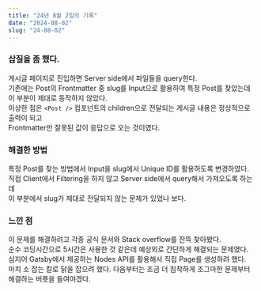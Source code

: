 ```yaml
---
title: "24년 8월 2일의 기록"
date: "2024-08-02"
slug: "24-08-02"
---
```


### 삽질을 좀 했다.
게시글 페이지로 진입하면 Server side에서 파일들을 query한다. <br />
기존에는 Post의 Frontmatter 중 slug를 Input으로 활용하여 특정 Post를 찾았는데 이 부분이 제대로 동작하지 않았다. <br />
이상한 점은 `<Post />` 컴포넌트의 children으로 전달되는 게시글 내용은 정상적으로 출력이 되고 <br />
Frontmatter만 잘못된 값이 응답으로 오는 것이였다.
<br />

### 해결한 방법
특정 Post를 찾는 방법에서 Input을 slug에서 Unique ID를 활용하도록 변경하였다. <br />
직접 Client에서 Filtering을 하지 않고 Server side에서 query해서 가져오도록 하는데 <br />
이 부분에서 slug가 제대로 전달되지 않는 문제가 있었나 보다.
<br />

### 느낀 점
이 문제를 해결하려고 각종 공식 문서와 Stack overflow를 잔뜩 찾아봤다. <br />
순수 코딩시간으로 5시간은 사용한 것 같은데 예상외로 간단하게 해결되는 문제였다. <br />
심지어 Gatsby에서 제공하는 Nodes API를 활용해서 직접 Page를 생성하려 했다. <br />
마치 소 잡는 칼로 닭을 잡으려 했다. 다음부터는 조금 더 침착하게 조그마한 문제부터 해결하는 버릇을 들여야겠다.
